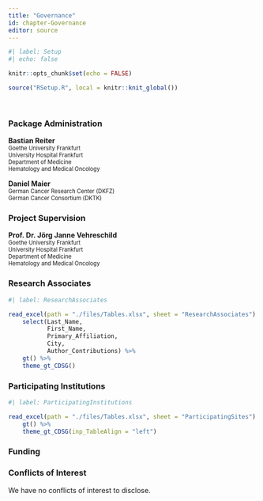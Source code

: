 ```yaml
---
title: "Governance"
id: chapter-Governance
editor: source
---
```


```r
#| label: Setup
#| echo: false

knitr::opts_chunk$set(echo = FALSE)

source("RSetup.R", local = knitr::knit_global())
```

\

### Package Administration

**Bastian Reiter** \
[Goethe University Frankfurt\
University Hospital Frankfurt\
Department of Medicine\
Hematology and Medical Oncology]{style="font-size: 80%"}

**Daniel Maier** \
[German Cancer Research Center (DKFZ)\
German Cancer Consortium (DKTK)]{style="font-size: 80%"}


### Project Supervision

**Prof. Dr. Jörg Janne Vehreschild** \
[Goethe University Frankfurt\
University Hospital Frankfurt\
Department of Medicine\
Hematology and Medical Oncology]{style="font-size: 80%"}


### Research Associates

```r
#| label: ResearchAssociates

read_excel(path = "./files/Tables.xlsx", sheet = "ResearchAssociates") %>%
    select(Last_Name,
           First_Name,
           Primary_Affiliation,
           City,
           Author_Contributions) %>% 
    gt() %>%
    theme_gt_CDSG()
```


### Participating Institutions

```r
#| label: ParticipatingInstitutions

read_excel(path = "./files/Tables.xlsx", sheet = "ParticipatingSites") %>%
    gt() %>%
    theme_gt_CDSG(inp_TableAlign = "left")
```



### Funding



### Conflicts of Interest

We have no conflicts of interest to disclose.

